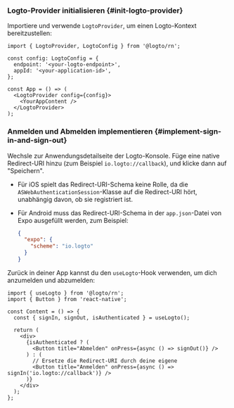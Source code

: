 
### Logto-Provider initialisieren \{#init-logto-provider}

Importiere und verwende `LogtoProvider`, um einen Logto-Kontext bereitzustellen:

```tsx title="App.tsx"
import { LogtoProvider, LogtoConfig } from '@logto/rn';

const config: LogtoConfig = {
  endpoint: '<your-logto-endpoint>',
  appId: '<your-application-id>',
};

const App = () => (
  <LogtoProvider config={config}>
    <YourAppContent />
  </LogtoProvider>
);
```

### Anmelden und Abmelden implementieren \{#implement-sign-in-and-sign-out}

<SignInFlowSummary />

Wechsle zur Anwendungsdetailseite der Logto-Konsole. Füge eine native Redirect-URI hinzu (zum Beispiel `io.logto://callback`), und klicke dann auf "Speichern".

- Für iOS spielt das Redirect-URI-Schema keine Rolle, da die `ASWebAuthenticationSession`-Klasse auf die Redirect-URI hört, unabhängig davon, ob sie registriert ist.
- Für Android muss das Redirect-URI-Schema in der `app.json`-Datei von Expo ausgefüllt werden, zum Beispiel:

  ```json title="app.json"
  {
    "expo": {
      "scheme": "io.logto"
    }
  }
  ```

Zurück in deiner App kannst du den `useLogto`-Hook verwenden, um dich anzumelden und abzumelden:

```tsx title="App.tsx"
import { useLogto } from '@logto/rn';
import { Button } from 'react-native';

const Content = () => {
  const { signIn, signOut, isAuthenticated } = useLogto();

  return (
    <div>
      {isAuthenticated ? (
        <Button title="Abmelden" onPress={async () => signOut()} />
      ) : (
        // Ersetze die Redirect-URI durch deine eigene
        <Button title="Anmelden" onPress={async () => signIn('io.logto://callback')} />
      )}
    </div>
  );
};
```

<Checkpoint />
